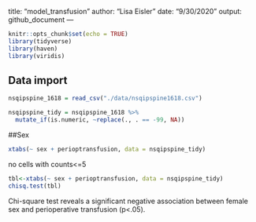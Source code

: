 title: "model_transfusion"
author: "Lisa Eisler"
date: "9/30/2020"
output: github_document
---

```r
knitr::opts_chunk$set(echo = TRUE)
library(tidyverse)
library(haven)
library(viridis)
```

## Data import 

```r
nsqipspine_1618 = read_csv("./data/nsqipspine1618.csv")
```

```r
nsqipspine_tidy = nsqipspine_1618 %>%
  mutate_if(is.numeric, ~replace(., . == -99, NA)) 
```

##Sex
```r
xtabs(~ sex + perioptransfusion, data = nsqipspine_tidy)
```

no cells with counts<=5
```r
tbl<-xtabs(~ sex + perioptransfusion, data = nsqipspine_tidy)
chisq.test(tbl) 
```
Chi-square test reveals a significant negative association between female sex and perioperative transfusion (p<.05).